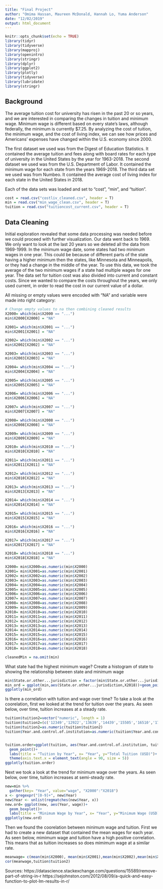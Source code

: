 ```yaml
---
title: "Final Project"
author: "Omima Hassan, Maureen McDonald, Hannah Lo, Yuma Anderson"
date: "12/02/2019"
output: html_document
---
```


```r
knitr::opts_chunk$set(echo = TRUE)
library(tidyr)
library(tidyverse)
library(mapproj)
library(openintro)
library(stringr)
library(dplyr)
library(ggplot2)
library(plotly)
library(tidyverse)
library(lubridate)
library(stringr)
```

## Background

The average tuition cost for university has risen in the past 20 or so years, and we are interested in comparing the changes in tuition and minimum wage. Minimum wage is different based on every state’s laws, although federally, the minimum is currently $7.25. By analyzing the cost of tuition, the minimum wage, and the cost of living index, we can see how prices and Americans’ expenses have changed within the U.S. economy since 2000.

The first dataset we used was from the Digest of Education Statistics. It contained the average tuition and fees along with board rates for each type of university in the United States by the year for 1963-2018. The second dataset we used was from the U.S. Department of Labor. It contained the minimum wage for each state from the years 1969-2018. The third data set we used was from Numbeo. It contained the average cost of living index for each state in the United States in 2018.

Each of the data sets was loaded and set to "cost", "min", and "tuition".
```r
cost = read.csv("costliv_cleaned.csv", header = T)
min = read.csv("min_wage_clean.csv", header = T)
tuition = read.csv("tuitioncost_current.csv", header = T)
```

## Data Cleaning
Initial exploration revealed that some data processing was needed before we could proceed with further visualization. Our data went back to 1969. We only want to look at the last 20 years so we deleted all the data from 1969-1999. In the minimum wage date, some states had two minimum wages in one year. This could be because of different parts of the state having a higher minimum then the states, like Minnesota and Minneapolis, or they had a change in the middle of the year. To use this data, we took the average of the two minimum wages if a state had multiple wages for one year. The data set for tuition cost was also divided into current and constant costs. Since we wanted to compare the costs throughout the years, we only used current, in order to read the cost in our current value of a dollar.


All missing or empty values were encoded with "NA" and variable were made into right category:
```r

# Change empty values to na then combining cleaned results 
X2000= which(min$X2000 == "...")
min$X2000[X2000] = "NA"

X2001= which(min$X2001 == "...")
min$X2001[X2001] = "NA"

X2002= which(min$X2002 == "...")
min$X2002[X2002] = "NA"

X2003= which(min$X2003 == "...")
min$X2003[X2003] = "NA"

X2004= which(min$X2004 == "...")
min$X2004[X2004] = "NA"

X2005= which(min$X2005 == "...")
min$X2005[X2005] = "NA"

X2006= which(min$X2006 == "...")
min$X2006[X2006] = "NA"

X2007= which(min$X2007 == "...")
min$X2007[X2007] = "NA"

X2008= which(min$X2008 == "...")
min$X2008[X2008] = "NA"

X2009= which(min$X2009 == "...")
min$X2009[X2009] = "NA"

X2010= which(min$X2010 == "...")
min$X2010[X2010] = "NA"

X2011= which(min$X2011 == "...")
min$X2011[X2011] = "NA"

X2012= which(min$X2012 == "...")
min$X2010[X2012] = "NA"

X2013= which(min$X2013 == "...")
min$X2013[X2013] = "NA"

X2014= which(min$X2014 == "...")
min$X2014[X2014] = "NA"

X2015= which(min$X2015 == "...")
min$X2015[X2015] = "NA"

X2016= which(min$X2016 == "...")
min$X2016[X2016] = "NA"

X2017= which(min$X2017 == "...")
min$X2017[X2017] = "NA"

X2018= which(min$X2018 == "...")
min$X2018[X2018] = "NA"

X2000= min$X2000=as.numeric(min$X2000)
X2001= min$X2001=as.numeric(min$X2001)
X2002= min$X2002=as.numeric(min$X2002)
X2003= min$X2003=as.numeric(min$X2003)
X2004= min$X2004=as.numeric(min$X2004)
X2005= min$X2005=as.numeric(min$X2005)
X2006= min$X2006=as.numeric(min$X2006)
X2007= min$X2007=as.numeric(min$X2007)
X2008= min$X2008=as.numeric(min$X2008)
X2009= min$X2009=as.numeric(min$X2009)
X2010= min$X2010=as.numeric(min$X2010)
X2011= min$X2011=as.numeric(min$X2011)
X2012= min$X2012=as.numeric(min$X2012)
X2013= min$X2013=as.numeric(min$X2013)
X2014= min$X2014=as.numeric(min$X2014)
X2015= min$X2015=as.numeric(min$X2015)
X2016= min$X2016=as.numeric(min$X2016)
X2017= min$X2017=as.numeric(min$X2017)
X2018= min$X2018=as.numeric(min$X2018)

cleanedMin = na.omit(min)
```


What state had the highest minimum wage?
Create a histogram of state to showing the relationship between state and minimum wage
```r
min$State.or.other...jurisdiction = factor(min$State.or.other...jurisdiction, levels = min$State.or.other...jurisdiction[order(min$X2018)])
min_ord = ggplot(min,aes(State.or.other...jurisdiction,X2018))+geom_point()+theme(axis.text.x = element_text(angle = 90, hjust = 1, size = 4))+labs(title = "State Minimum Wage in 2018", x="State", y="Minimum Wage (USD)")
ggplotly(min_ord)
```

Is there a correlation with tuition and wage over time?
To take a look at the coorelation, first we looked at the trend for tuition over the years. As seen below, over time, tuition increases at a steady rate.
```r
tuition$tuition2=vector("numeric", length = 1)
tuition$tuition2=(c('12349','12922','13639','14439','15505','16510','17451','18473','19364','20361','21126','22074','23011','23871','24701','25409','26132','26592','27357'))
tuition$tuition2=as.numeric(tuition$tuition2)
tuition$Year.and.control.of.institution=as.numeric(tuition$Year.and.control.of.institution)


tuition.order=ggplot(tuition, aes(Year.and.control.of.institution, tuition2))+ 
  geom_point()+
  labs(title = "Tuition by Year", x= "Year", y="Total Tuition (USD)")+ 
  theme(axis.text.x = element_text(angle = 90, size = 5))
ggplotly(tuition.order)
```

Next we took a look at the trend for minimum wage over the years. As seen below, over time, tuition increases at semi-steady rate.
```r
new=min %>% 
  gather(key= "Year", value="wage", "X2000":"X2018")
x <- gregexpr("[0-9]+", new$Year)
new$Year <- unlist(regmatches(new$Year, x))
new.ord= ggplot(new, aes(Year, wage))+ 
  geom_boxplot()+ 
  labs(title = "Minimum Wage by Year", x= "Year", y="Minimum Wage (USD)")
ggplotly(new.ord)
```

Then we found the coorelation between minimum wage and tuition. First we had to create a new dataset that contained the mean wages for each year. As seen below, mimimum wage and tuition have a high positive correlation. This means that as tuition increases so does mimimum wage at a similar rate.
```r
meanwage= c(mean(min$X2000), mean(min$X2001),mean(min$X2002),mean(min$X2003),mean(min$X2004),mean(min$X2005),mean(min$X2006),mean(min$X2007),mean(min$X2008),mean(min$X2009),mean(min$X2010),mean(min$X2011),mean(min$X2012),mean(min$X2013),mean(min$X2014),mean(min$X2015),mean(min$X2016),mean(min$X2017),mean(min$X2018))
cor(meanwage,tuition$tuition2)
```

Sources:
https://datascience.stackexchange.com/questions/15589/remove-part-of-string-in-r
https://sejohnston.com/2012/08/09/a-quick-and-easy-function-to-plot-lm-results-in-r/ 